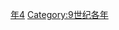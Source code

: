 {{Catnav|頁面分類|历史|歷史時代|年|9世纪各年}}

{{catmore}}
{{Commons category|894}}

[[Category:890年代|年4]]
[[Category:9世纪各年|Category:9世纪各年]]